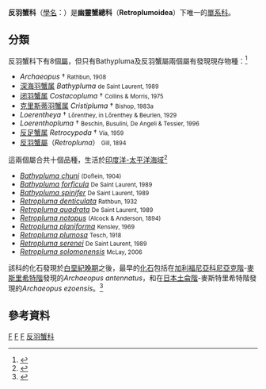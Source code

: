 {{Automatic taxobox
| taxon = Retroplumidae
| fossil_range = {{Fossil range|72.1|0|earliest=土仑阶}}
| image = Retroplumidae - Retropluma craverii.JPG
| image_caption = ''[[Retropluma_craverii|Retropluma craverii]]''
| authority = Gill, 1894<ref>{{ITIS |id=99106 |taxon=Retroplumidae Gill, 1894 |accessdate=November 10, 2011}}</ref>
| synonyms = Ptenoplacidae <small>Alcock, 1899</small>
| subdivision_ranks = 屬
| subdivision = [[#分類|見內文]]
}}
'''反羽蟹科'''（[[學名|學名]]：{{lang|la|'''Retroplumidae'''}}）是'''幽靈蟹總科'''（'''Retroplumoidea'''）下唯一的[[單系群|單系]][[科|科]]。

== 分類 ==
反羽蟹科下有8個[[屬|屬]]，但只有Bathypluma及反羽蟹屬兩個屬有發現現存物種：<ref name="Grave">{{cite journal |journal=[[Raffles_Bulletin_of_Zoology|Raffles Bulletin of Zoology]] |year=2009 |volume=Suppl. 21 |pages=1–109 |title=A classification of living and fossil genera of decapod crustaceans |author=Sammy De Grave, N. Dean Pentcheff, Shane T. Ahyong ''et al.'' |url=http://rmbr.nus.edu.sg/rbz/biblio/s21/s21rbz1-109.pdf |deadurl=yes |archiveurl=https://web.archive.org/web/20110606064728/http://rmbr.nus.edu.sg/rbz/biblio/s21/s21rbz1-109.pdf |archivedate=2011-06-06 |access-date=2013-04-19 }}</ref>
*''Archaeopus'' † <small>Rathbun, 1908</small>
*[[深海羽蟹属|深海羽蟹属]] ''Bathypluma'' <small>de Saint Laurent, 1989</small>
*[[闭羽蟹属|闭羽蟹属]] ''Costacopluma'' † <small>Collins & Morris, 1975</small>
*[[克里斯蒂羽蟹属|克里斯蒂羽蟹属]] ''Cristipluma'' † <small>Bishop, 1983a</small>
*''Loerentheya'' † <small>Lőrenthey, in Lőrenthey & Beurlen, 1929</small>
*''Loerenthopluma'' † <small>Beschin, Busulini, De Angeli & Tessier, 1996</small>
*[[反足蟹属|反足蟹属]] ''Retrocypoda'' † <small>Vía, 1959</small>
*[[反羽蟹屬|反羽蟹屬]]（''Retropluma''） <small>Gill, 1894</small>

這兩個屬合共十個品種，生活於[[印度洋-太平洋海域|印度洋-太平洋海域]]<ref>{{cite journal |journal=[[Raffles_Bulletin_of_Zoology|Raffles Bulletin of Zoology]] |year=2008 |volume=17 |pages=1–286 |title=Systema Brachyurorum: Part I. An annotated checklist of extant Brachyuran crabs of the world |author=Peter K. L. Ng, Danièle Guinot & Peter J. F. Davie |url=http://rmbr.nus.edu.sg/rbz/biblio/s17/s17rbz.pdf |deadurl=yes |archiveurl=https://web.archive.org/web/20110606061453/http://rmbr.nus.edu.sg/rbz/biblio/s17/s17rbz.pdf |archivedate=2011-06-06 |access-date=2013-04-23 }}</ref>
*''[[Bathypluma_chuni|Bathypluma chuni]]'' <small>(Doflein, 1904)</small>
*''[[Bathypluma_forficula|Bathypluma forficula]]'' <small>De Saint Laurent, 1989</small>
*''[[Bathypluma_spinifer|Bathypluma spinifer]]'' <small>De Saint Laurent, 1989</small>
*''[[Retropluma_denticulata|Retropluma denticulata]]'' <small>Rathbun, 1932</small>
*''[[Retropluma_quadrata|Retropluma quadrata]]'' <small>De Saint Laurent, 1989</small>
*''[[Retropluma_notopus|Retropluma notopus]]'' <small>(Alcock & Anderson, 1894)</small>
*''[[Retropluma_planiforma|Retropluma planiforma]]'' <small>Kensley, 1969</small>
*''[[Retropluma_plumosa|Retropluma plumosa]]'' <small>Tesch, 1918</small>
*''[[Retropluma_serenei|Retropluma serenei]]'' <small>De Saint Laurent, 1989</small>
*''[[Retropluma_solomonensis|Retropluma solomonensis]]'' <small>McLay, 2006</small>

該科的化石發現於[[白堊紀晚期|白堊紀晚期]]之後，最早的[[化石|化石]]包括在[[加利福尼亞|加利福尼亞]][[科尼亞克階|科尼亞克階]]-[[麥斯里希特階|麥斯里希特階]]發現的''Archaeopus antennatus''，和在[[日本|日本]][[土侖階|土侖階]]-麥斯特里希特階發現的''Archaeopus ezoensis''。<ref>{{cite journal |title=New Cretaceous and Tertiary decapod crustaceans from western North America |author=Carrie E. Schweitzer & Rodney M. Feldmann |journal=[[Bulletin_of_the_Mizunami_Fossil_Museum|Bulletin of the Mizunami Fossil Museum]] |volume=28 |year=2001 |pages=173–210 |url=http://www.city.mizunami.gifu.jp/odocs/sightseeing/mizunami/cultural_property/institution/Bull28/BMFM28-173-210(13MB).pdf |deadurl=yes |archiveurl=https://web.archive.org/web/20120305164854/http://www.city.mizunami.gifu.jp/odocs/sightseeing/mizunami/cultural_property/institution/Bull28/BMFM28-173-210(13MB).pdf |archivedate=2012-03-05 |access-date=2013-04-19 }}</ref>

==參考資料==
{{reflist|32em}}

{{Brachyura}}
{{Taxonbar|from=Q903309}}

[[Category:螃蟹|F]]
[[Category:活化石|F]]
[[Category:1894年描述的分类群|F]]
[[Category:反羽蟹科|]]